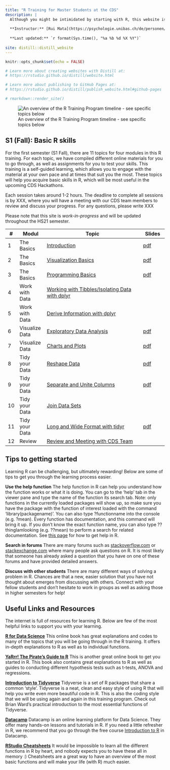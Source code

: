 ```yaml
---
title: "R Training for Master Students at the CDS"
description: |
  Although you might be intimidated by starting with R, this website is here to help you get established in R so that you will be equipped with the basics of this program! This training is a part of the CDS Masterproject.
  
  **Instructor:** [Rui Mata](https://psychologie.unibas.ch/de/personen/rui-mata/about-me/), University of Basel
  
  **Last updated:** `r format(Sys.time(), "%a %b %d %X %Y")`
  
site: distill::distill_website
---
```


```r
knitr::opts_chunk$set(echo = FALSE)

# Learn more about creating websites with Distill at:
# https://rstudio.github.io/distill/website.html

# Learn more about publishing to GitHub Pages at:
# https://rstudio.github.io/distill/publish_website.html#github-pages

# rmarkdown::render_site()
```


![An overview of the R Training Program timeline - see specific topics below](resources/CDS_R_Training.png)

## S1 (Fall): Basic R skills

For the first semester (S1 Fall), there are 11 topics for four modules in this R training. For each topic, we have compiled different online materials for you to go through, as well as assignments for you to test your skills. This training is a self-guided learning, which allows you to engage with the material at your own pace and at times that suit you the most. These topics will help you acquire basic skills in R, which will be most useful in the upcoming CDS Hackathons. 

Each session takes around 1-2 hours. The deadline to complete all sessions is by XXX, where you will have a meeting with our CDS team members to review and discuss your progress. For any questions, please write XXX

Please note that this site is *work-in-progress* and will be updated throughout the HS21 semester.



::: l-body
| # | Modul     | Topic                         | Slides |
|---| ---------|-------------------------------|--------|
| 1 | The Basics | [Introduction](session1.html) | [pdf](index.html) |
| 2 | The Basics | [Visualization Basics](session3.html) | [pdf](index.html) |
| 3 | The Basics | [Programming Basics](session4.html) | [pdf](index.html) |
| 4 | Work with Data | [Working with Tibbles/Isolating Data with dplyr](session5.html) |  |
| 5 | Work with Data | [Derive Information with dplyr](session6.html) |  |
| 6 | Visualize Data | [Exploratory Data Analysis](session1.html) | [pdf](index.html) |
| 7 | Visualize Data | [Charts and Plots](session2.html) | [pdf](index.html) |
| 8 | Tidy your Data | [Reshape Data](session3.html) | [pdf](index.html) |
| 9 | Tidy your Data | [Separate and Unite Columns](session4.html) | [pdf](index.html) |
| 10 | Tidy your Data | [Join Data Sets](session5.html) |  |
| 11 | Tidy your Data | [Long and Wide Format with tidyr](session2.html) | [pdf](index.html) |
| 12 | Review | [Review and Meeting with CDS Team](session6.html) |  |

:::

## Tips to getting started

Learning R can be challenging, but ultimately rewarding! Below are some of tips to get you through the learning process easier.

**Use the help function**
The help function in R can help you understand how the function works or what it is doing. You can go to the 'help' tab in the viewer pane and type the name of the function its search tab. Note: only functions in the currently loaded packages will show up, so make sure you have the package with the function of interest loaded with the command 'library(packagename)'. You can also type ?functionname into the console (e.g. ?mean). Every function has documentation, and this command will bring it up. If you don't know the exact function name, you can also type ??thingIamlooking (e.g. ??mean) to perform a search for related documentation. See [this page](https://www.r-project.org/help.html) for how to get help in R.

**Search in forums**
There are many forums such as [stackoverflow.com](https://stackoverflow.com/) or [stackexchange.com](https://stackexchange.com/) where many people ask questions on R. It is most likely that someone has already asked a question that you have on one of these forums and have provided detailed answers. 

**Discuss with other students**
There are many different ways of solving a problem in R. Chances are that a new, easier solution that you have not thought about emerges from discussing with others. Connect with your fellow students and don't hesitate to work in groups as well as asking those in higher semesters for help!


## Useful Links and Resources

The internet is full of resources for learning R. Below are few of the most helpful links to support you with your learning. 

[**R for Data Science**](https://r4ds.had.co.nz/index.html)
This online book has great explanations and codes to many of the topics that you will be going through in the R training. It offers in-depth explanations to R as well as to individual functions. 

[**YaRrr! The Pirate’s Guide to R**](https://bookdown.org/ndphillips/YaRrr/)
This is another great online book to get you started in R. This book also contains great explanations to R as well as guides to conducting different hypothesis tests such as t-tests, ANOVA and regressions.

[**Introduction to Tidyverse**](https://brianward1428.medium.com/introduction-to-tidyverse-7b3dbf2337d5)
Tidyverse is a set of R packages that share a common 'style'. Tidyverse is a neat, clean and easy style of using R that will help you write even more beautiful code in R. This is also the coding style that we will be using again and again in this training program. Check out Brian Ward's practical introduction to the most essential functions of Tidyverse.

[**Datacamp**](https://www.datacamp.com/courses/free-introduction-to-r)
Datacamp is an online learning platform for Data Science. They offer many hands-on lessons and tutorials in R. If you need a little refresher in R, we recommend that you go through the free course [Introduction to R](https://learn.datacamp.com/courses/free-introduction-to-r) in Datacamp.

[**RStudio Cheatsheets**](https://www.rstudio.com/resources/cheatsheets/)
It would be impossible to learn all the different functions in R by heart, and nobody expects you to have these all in memory :) Cheatsheets are a great way to have an overview of the most basic functions and will make your life (with R) much easier.